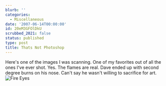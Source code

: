 ```yaml
---
blurb: ''
categories:
  - Miscellaneous
date: '2007-06-14T00:00:00'
id: 20eM3GFOlDkU
scrubbed_2021: false
status: published
type: post
title: Thats Not Photoshop
---
```


Here's one of the images I was scanning. One of my favorites out of
all the ones I've ever shot. Yes. The flames are real. Dave ended
up with second degree burns on his nose. Can't say he wasn't
willing to sacrifice for art.
![Fire Eyes](http://www.alanwsmith.com/blog/wp-content/uploads/fire-eyes-1.jpg)
